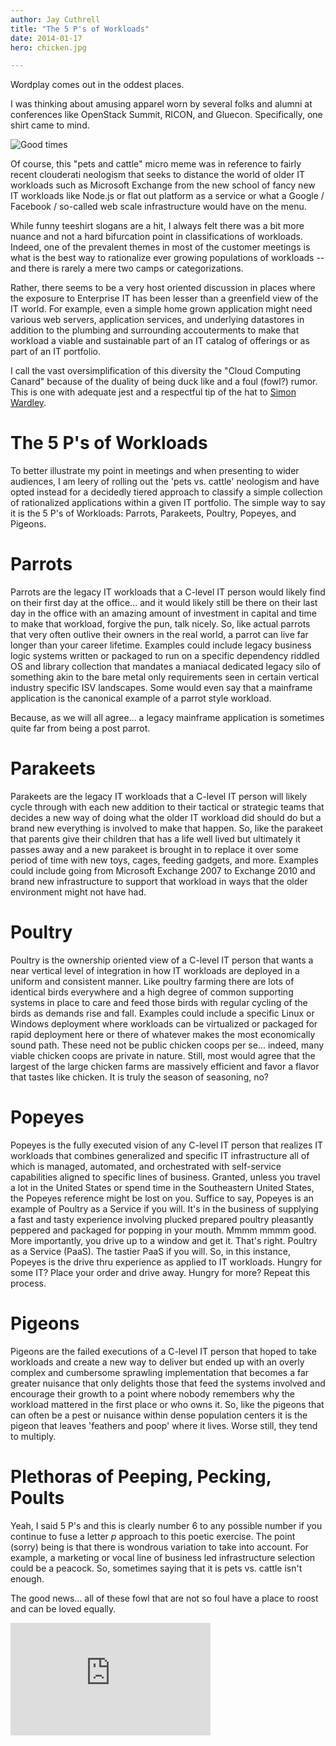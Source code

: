 ```yaml
---
author: Jay Cuthrell
title: "The 5 P's of Workloads"
date: 2014-01-17
hero: chicken.jpg

---
```


Wordplay comes out in the oddest places.

I was thinking about amusing apparel worn by several folks and alumni at conferences like OpenStack Summit, RICON, and Gluecon. Specifically, one shirt came to mind.

![Good times](https://pbs.twimg.com/media/Bd4K0PYIcAAJR3o.jpg)

Of course, this "pets and cattle" micro meme was in reference to fairly recent clouderati neologism that seeks to distance the world of older IT workloads such as Microsoft Exchange from the new school of fancy new IT workloads like Node.js or flat out platform as a service or what a Google / Facebook / so-called web scale infrastructure would have on the menu.

While funny teeshirt slogans are a hit, I always felt there was a bit more nuance and not a hard bifurcation point in classifications of workloads. Indeed, one of the prevalent themes in most of the customer meetings is what is the best way to rationalize ever growing populations of workloads -- and there is rarely a mere two camps or categorizations.

Rather, there seems to be a very host oriented discussion in places where the exposure to Enterprise IT has been lesser than a greenfield view of the IT world. For example, even a simple home grown application might need various web servers, application services, and underlying datastores in addition to the plumbing and surrounding accouterments to make that workload a viable and sustainable part of an IT catalog of offerings or as part of an IT portfolio.

I call the vast oversimplification of this diversity the "Cloud Computing Canard" because of the duality of being duck like and a foul (fowl?) rumor. This is one with adequate jest and a respectful tip of the hat to [Simon Wardley](https://twitter.com/swardley).

The 5 P's of Workloads
======================

To better illustrate my point in meetings and when presenting to wider audiences, I am leery of rolling out the 'pets vs. cattle' neologism and have opted instead for a decidedly tiered approach to classify a simple collection of rationalized applications within a given IT portfolio. The simple way to say it is the 5 P's of Workloads: Parrots, Parakeets, Poultry, Popeyes, and Pigeons.

Parrots
=======

Parrots are the legacy IT workloads that a C-level IT person would likely find on their first day at the office... and it would likely still be there on their last day in the office with an amazing amount of investment in capital and time to make that workload, forgive the pun, talk nicely. So, like actual parrots that very often outlive their owners in the real world, a parrot can live far longer than your career lifetime. Examples could include legacy business logic systems written or packaged to run on a specific dependency riddled OS and library collection that mandates a maniacal dedicated legacy silo of something akin to the bare metal only requirements seen in certain vertical industry specific ISV landscapes. Some would even say that a mainframe application is the canonical example of a parrot style workload.

Because, as we will all agree... a legacy mainframe application is sometimes quite far from being a post parrot.

Parakeets
=========

Parakeets are the legacy IT workloads that a C-level IT person will likely cycle through with each new addition to their tactical or strategic teams that decides a new way of doing what the older IT workload did should do but a brand new everything is involved to make that happen. So, like the parakeet that parents give their children that has a life well lived but ultimately it passes away and a new parakeet is brought in to replace it over some period of time with new toys, cages, feeding gadgets, and more. Examples could include going from Microsoft Exchange 2007 to Exchange 2010 and brand new infrastructure to support that workload in ways that the older environment might not have had.

Poultry
=======

Poultry is the ownership oriented view of a C-level IT person that wants a near vertical level of integration in how IT workloads are deployed in a uniform and consistent manner. Like poultry farming there are lots of identical birds everywhere and a high degree of common supporting systems in place to care and feed those birds with regular cycling of the birds as demands rise and fall. Examples could include a specific Linux or Windows deployment where workloads can be virtualized or packaged for rapid deployment here or there of whatever makes the most economically sound path. These need not be public chicken coops per se... indeed, many viable chicken coops are private in nature. Still, most would agree that the largest of the large chicken farms are massively efficient and favor a flavor that tastes like chicken. It is truly the season of seasoning, no?

Popeyes
=======

Popeyes is the fully executed vision of any C-level IT person that realizes IT workloads that combines generalized and specific IT infrastructure all of which is managed, automated, and orchestrated with self-service capabilities aligned to specific lines of business. Granted, unless you travel a lot in the United States or spend time in the Southeastern United States, the Popeyes reference might be lost on you. Suffice to say, Popeyes is an example of Poultry as a Service if you will. It's in the business of supplying a fast and tasty experience involving plucked prepared poultry pleasantly peppered and packaged for popping in your mouth. Mmmm mmmm good. More importantly, you drive up to a window and get it. That's right. Poultry as a Service (PaaS). The tastier PaaS if you will. So, in this instance, Popeyes is the drive thru experience as applied to IT workloads. Hungry for some IT? Place your order and drive away. Hungry for more? Repeat this process.

Pigeons
=======

Pigeons are the failed executions of a C-level IT person that hoped to take workloads and create a new way to deliver but ended up with an overly complex and cumbersome sprawling implementation that becomes a far greater nuisance that only delights those that feed the systems involved and encourage their growth to a point where nobody remembers why the workload mattered in the first place or who owns it. So, like the pigeons that can often be a pest or nuisance within dense population centers it is the pigeon that leaves 'feathers and poop' where it lives. Worse still, they tend to multiply.

Plethoras of Peeping, Pecking, Poults
=====================================

Yeah, I said 5 P's and this is clearly number 6 to any possible number if you continue to fuse a letter _p_ approach to this poetic exercise. The point (sorry) being is that there is wondrous variation to take into account. For example, a marketing or vocal line of business led infrastructure selection could be a peacock. So, sometimes saying that it is pets vs. cattle isn't enough.


The good news... all of these fowl that are not so foul have a place to roost and can be loved equally.

<iframe width="320" height="180" src="https://www.youtube.com/embed/hy3A3e8oCeU?rel=0" frameborder="0" allowfullscreen></iframe>
